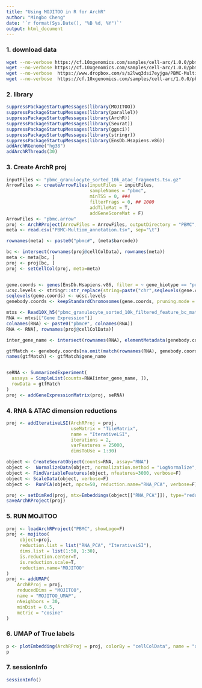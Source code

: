 ```yaml
---
title: "Using MOJITOO in R for ArchR"
author: "Mingbo Cheng"
date: '`r format(Sys.Date(), "%B %d, %Y")`'
output: html_document
---
```


### 1. download data
```bash
wget --no-verbose https://cf.10xgenomics.com/samples/cell-arc/1.0.0/pbmc_granulocyte_sorted_10k/pbmc_granulocyte_sorted_10k_atac_fragments.tsv.gz
wget --no-verbose https://cf.10xgenomics.com/samples/cell-arc/1.0.0/pbmc_granulocyte_sorted_10k/pbmc_granulocyte_sorted_10k_atac_fragments.tsv.gz.tbi
wget --no-verbose  https://www.dropbox.com/s/s2lwq3dsi7eyjga/PBMC-Multiom_annotation.tsv
wget --no-verbose  https://cf.10xgenomics.com/samples/cell-arc/1.0.0/pbmc_granulocyte_sorted_10k/pbmc_granulocyte_sorted_10k_filtered_feature_bc_matrix.h5
```

### 2. library
```r
suppressPackageStartupMessages(library(MOJITOO))
suppressPackageStartupMessages(library(parallel))
suppressPackageStartupMessages(library(ArchR))
suppressPackageStartupMessages(library(Seurat))
suppressPackageStartupMessages(library(ggsci))
suppressPackageStartupMessages(library(stringr))
suppressPackageStartupMessages(library(EnsDb.Hsapiens.v86))
addArchRGenome("hg38")
addArchRThreads(30)

```


### 3. Create ArchR proj
```r
inputFiles <- "pbmc_granulocyte_sorted_10k_atac_fragments.tsv.gz"
ArrowFiles <- createArrowFiles(inputFiles = inputFiles,
                               sampleNames = "pbmc",
                               minTSS = 0, ##4
                               filterFrags = 0, ## 1000
                               addTileMat = T,
                               addGeneScoreMat = F)
ArrowFiles <- "pbmc.arrow"
proj <- ArchRProject(ArrowFiles = ArrowFiles, outputDirectory = "PBMC", copyArrows = T, showLogo=F)
meta <- read.csv("PBMC-Multiom_annotation.tsv", sep="\t")

rownames(meta) <- paste0("pbmc#", (meta$barcode))

bc <- intersect(rownames(proj@cellColData), rownames(meta))
meta <- meta[bc, ]
proj <- proj[bc, ]
proj <- setCellCol(proj, meta=meta)


gene.coords <- genes(EnsDb.Hsapiens.v86, filter = ~ gene_biotype == "protein_coding")
ucsc.levels <- stringr::str_replace(string=paste("chr",seqlevels(gene.coords),sep=""), pattern="chrMT", replacement="chrM")
seqlevels(gene.coords) <- ucsc.levels
genebody.coords <- keepStandardChromosomes(gene.coords, pruning.mode = 'coarse')

mtxs <- Read10X_h5("pbmc_granulocyte_sorted_10k_filtered_feature_bc_matrix.h5")
RNA <- mtxs[["Gene Expression"]]
colnames(RNA) <- paste0("pbmc#", colnames(RNA))
RNA <- RNA[, rownames(proj@cellColData)]

inter_gene_name <- intersect(rownames(RNA), elementMetadata(genebody.coords)$gene_name)

gtfMatch <- genebody.coords[na.omit(match(rownames(RNA), genebody.coords$gene_name))]
names(gtfMatch) <- gtfMatch$gene_name


seRNA <- SummarizedExperiment(
  assays = SimpleList(counts=RNA[inter_gene_name, ]),
  rowData = gtfMatch
)
proj <- addGeneExpressionMatrix(proj, seRNA)
```


### 4.  RNA & ATAC dimension reductions
```r
proj <- addIterativeLSI(ArchRProj = proj,
                        useMatrix = "TileMatrix",
                        name = "IterativeLSI",
                        iterations = 2,
                        varFeatures = 25000,
                        dimsToUse = 1:30)

object <- CreateSeuratObject(counts=RNA, assay="RNA")
object <-  NormalizeData(object, normalization.method = "LogNormalize", scale.factor = 10000, verbose=F)
object <- FindVariableFeatures(object, nfeatures=3000, verbose=F)
object <- ScaleData(object, verbose=F)
object <-  RunPCA(object, npcs=50, reduction.name="RNA_PCA", verbose=F)

proj <- setDimRed(proj, mtx=Embeddings(object[["RNA_PCA"]]), type="reducedDims", reduction.name="RNA_PCA")
saveArchRProject(proj)
```


### 5. RUN MOJITOO
```r
proj <- loadArchRProject("PBMC", showLogo=F)
proj <- mojitoo(
     object=proj,
     reduction.list = list("RNA_PCA", "IterativeLSI"),
     dims.list = list(1:50, 1:30),
     is.reduction.center=T,
     is.reduction.scale=T,
     reduction.name='MOJITOO'
)
proj <- addUMAP(
    ArchRProj = proj,
    reducedDims = "MOJITOO",
    name = "MOJITOO_UMAP",
    nNeighbors = 30,
    minDist = 0.5,
    metric = "cosine"
)
```

### 6. UMAP of True labels
```r
p <- plotEmbedding(ArchRProj = proj, colorBy = "cellColData", name = "annotation", embedding = "MOJITOO_UMAP")
p
```

### 7. sessionInfo
```r
sessionInfo()
```

